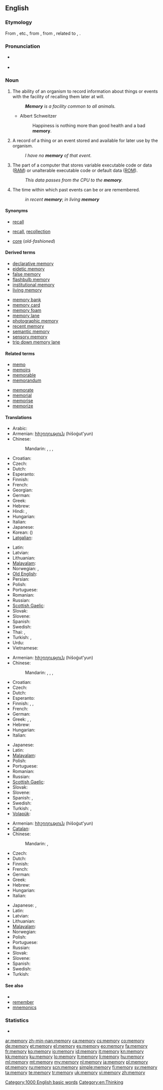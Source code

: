 {{also|me morí}}
==English==

===Etymology===
From {{etyl|xno}} {{term|memorie}}, {{etyl|fro}} {{term|memoire}} etc., from {{etyl|la}} {{term|memoria||the faculty of remembering, remembrance, memory, a historical account}}, from {{term|memor||mindful, remembering}}, related to {{etyl|grc|-}} {{term|μνήμη||tr=mneme|lang=grc|memory}} {{term|μέρμερος||lang=grc|tr=mermeros|anxious}}, {{term|μέριμνα||lang=grc|tr=merimna|care, thought}}.

===Pronunciation===
* {{a|UK}} {{IPA|/ˈmɛməɹi/}}
* {{audio|en-us-memory.ogg|Audio (US)}}

===Noun===
{{en-noun|memor|ies|-}}

# {{uncountable}} The ability of an organism to record information about things or events with the facility of recalling them later at will.
#: '''''Memory''' is a facility common to all animals.''
#* {{rfdate}} Albert Schweitzer
#*: Happiness is nothing more than good health and a bad '''memory'''.
# A record of a thing or an event stored and available for later use by the organism.
#: ''I have no '''memory''' of that event.''
# {{computing}} The part of a computer that stores variable executable code or data ([[RAM]]) or unalterable executable code or default data ([[ROM]]).
#: ''This data passes from the CPU to the '''memory'''.''
# The time within which past events can be or are remembered.
#: ''in recent '''memory'''''; ''in living '''memory'''''

====Synonyms====
* {{sense|ability to recall}} [[recall]]
* {{sense|stored record}} [[recall]], [[recollection]]
* {{sense|RAM or ROM}} [[core]] (''old-fashioned'')

====Derived terms====
{{rel-top|Terms derived from ''memory''}}
* [[declarative memory]]
* [[eidetic memory]]
* [[false memory]]
* [[flashbulb memory]]
* [[institutional memory]]
* [[living memory]]
{{rel-mid}}
* [[memory bank]]
* [[memory card]]
* [[memory foam]]
* [[memory lane]]
* [[photographic memory]]
* [[recent memory]]
* [[semantic memory]]
* [[sensory memory]]
* [[trip down memory lane]]
{{rel-bottom}}

====Related terms====
{{rel-top|Terms etymologically related to ''memory''}}
* [[memo]]
* [[memoir]]s
* [[memorable]]
* [[memorandum]]
{{rel-mid}}
* [[memorate]]
* [[memorial]]
* [[memorise]]
* [[memorize]]
{{rel-bottom}}

====Translations====
{{trans-top|ability to recall}}
* Arabic: {{t|ar|ذاكرة|f|tr=dhaakira}}
* Armenian: [[հիշողություն]] (hišoġut'yun)
* Chinese:
*: Mandarin: {{t-|cmn|記憶|sc=Hani}}, {{t-|cmn|记忆|tr=jìyì|sc=Hani}}, {{t-|cmn|記性|sc=Hani}}, {{t-|cmn|记性|tr=jìxing|sc=Hani}}
* Croatian: {{t-|hr|pamćenje|n|alt=pȃmćēnje}}
* Czech: {{t+|cs|paměť|f}}
* Dutch: {{t+|nl|geheugen|n}}
* Esperanto: {{t-|eo|memoro|xs=Esperanto}}
* Finnish: {{t+|fi|muisti}}
* French: {{t+|fr|mémoire|f}}
* Georgian: {{t|ka|მეხსიერება|tr=mexsiereba|sc=Geor|xs=Georgian}}
* German: {{t+|de|Gedächtnis|n}}
* Greek: {{t+|el|μνήμη|f|tr=mními}}
* Hebrew: {{t+|he|זכרון|m|tr=zikarón}}
* Hindi: {{t-|hi|स्मृति|f|tr=smṛ́ti|xs=Hindi}}, {{t|hi|याद|f|tr=yād|xs=Hindi}}
* Hungarian: {{t+|hu|emlékezet}}
* Italian: {{t+|it|memoria|f}}
* Japanese: {{t+|ja|記憶|tr=きおく, kioku}}
* Korean: {{t+|ko|기억|tr=gieok|sc=Hang}} ({{t+|ko|記憶|sc=Hani}})
* [[Latgalian]]: {{tø|ltg|atguods|m}}
{{trans-mid}}
* Latin: {{t-|la|memoria|f}}
* Latvian: {{t|lv|atmiņa|f}}
* Lithuanian: {{t+|lt|atmintis|f|xs=Lithuanian}}
* [[Malayalam]]: {{t|ml|ഓര്‍മ്മശക്തി|tr=ormasakthi|sc=Mlym|xs=Malayalam}}
* Norwegian: {{t|no|hukommelse|m}}, {{t|no|minne|n}}
* [[Old English]]: {{t-|ang|gemynd|alt=ġemynd|xs=Old English}}
* Persian: {{t|fa|حافظه|sc=fa-Arab}}
* Polish: {{t+|pl|pamięć|f}}
* Portuguese: {{t+|pt|memória|f}}
* Romanian: {{t-|ro|memorie|f}}
* Russian: {{t+|ru|память|f|tr=pámjat’}}
* [[Scottish Gaelic]]: {{t|gd|cuimhne|f}}
* Slovak: {{t-|sk|pamäť|f}}
* Slovene: {{t+|sl|spomin|m}}
* Spanish: {{t+|es|memoria|f}}
* Swedish: {{t+|sv|minne|n}}
* Thai: {{t|th|ความจำ|tr=kwaam-jam}}, {{t|th|ความทรงจำ|tr=kwaam-song-jam}}
* Turkish: {{t+|tr|hafıza}}, {{t+|tr|bellek}}
* Urdu: {{t-|ur|یاد|f|tr=yād|xs=Urdu}}
* Vietnamese: {{t+|vi|trí nhớ|xs=Vietnamese}}
{{trans-bottom}}

{{trans-top|stored record}}
* Armenian: [[հիշողություն]] (hišoġut'yun)
* Chinese:
*: Mandarin: {{t-|cmn|記憶|sc=Hani}}, {{t-|cmn|记忆|tr=jìyì|sc=Hani}}, {{t-|cmn|記性|sc=Hani}}, {{t-|cmn|记性|tr=jìxing|sc=Hani}}
* Croatian: {{t-|hr|sjećanje|n}}
* Czech: {{t-|cs|vzpomínka|f}}
* Dutch: {{t+|nl|herinnering|f}}
* Esperanto: {{t-|eo|memoro|xs=Esperanto}}
* Finnish: {{t-|fi|muistikuva}}, {{t+|fi|muisto}}, {{t+|fi|muisti}}
* French: {{t+|fr|souvenir|m}}
* German: {{t+|de|Erinnerung|f}}
* Greek: {{t+|el|ανάμνηση|f|tr=anámnisi}}, {{t+|el|θύμηση|f|tr=thýmisi}}, {{t+|el|μνήμη|f|tr=mními}}
* Hebrew: {{t+|he|זכרון|m|tr=zikarón}}
* Hungarian: {{t+|hu|emlék}}
* Italian: {{t+|it|memoria|f}}
{{trans-mid}}
* Japanese: {{t+|ja|記憶|tr=きおく, kioku}}
* Latin: {{t-|la|memoria|f}}
* [[Malayalam]]: {{t|ml|ഓര്‍മ്മ|tr=Orma|sc=Mlym|xs=Malayalam}}
* Polish: {{t+|pl|wspomnienie|n}}
* Portuguese: {{t+|pt|lembrança|f}}
* Romanian: {{t-|ro|amintire|f}}
* Russian: {{t+|ru|воспоминание|n|tr=vospominánije}}
* [[Scottish Gaelic]]: {{t|gd|cuimhne|f}}
* Slovak: {{t|sk|spomienka|f}}
* Slovene: {{t+|sl|spomin|m}}
* Spanish: {{t+|es|memoria|f}}, {{t+|es|recuerdo|m}}
* Swedish: {{t+|sv|minne|n}}
* Turkish: {{t|tr|hatıra}}, {{t+|tr|anı}}
* [[Volapük]]: {{t|vo|mem}}
{{trans-bottom}}

{{trans-top|RAM or ROM}}
* Armenian: [[հիշողություն]] (hišoġut'yun)
* [[Catalan]]: {{t|ca|memòria|f}}
* Chinese:
*: Mandarin: {{t|cmn|內存|sc=Hani}}, {{t|cmn|内存|tr=nèicún|sc=Hani}}
* Czech: {{t+|cs|paměť|f}}
* Dutch: {{t+|nl|geheugen|n}}
* Finnish: {{t+|fi|muisti}}
* French: {{t+|fr|mémoire|f}}
* German: {{t+|de|Speicher|m}}
* Greek: {{t+|el|μνήμη|f|tr=mními}}
* Hebrew: {{t+|he|זכרון|m|tr=zikarón}}
* Hungarian: {{t+|hu|memória}}
* Italian: {{t+|it|memoria|f}}
{{trans-mid}}
* Japanese: {{t-|ja|メモリ|tr=memori}}, {{t-|ja|メモリー|tr=memorī}}
* Latin: {{t-|la|memoria|f}}
* Latvian: {{t|lv|atmiņa|f}}
* Lithuanian: {{t+|lt|atmintinė|f|xs=Lithuanian}}
* [[Malayalam]]: {{t|ml|മെമ്മറി|tr=memmari|sc=Mlym|xs=Malayalam}}
* Norwegian: {{t|no|dataminne|n}}
* Polish: {{t+|pl|pamięć|f}}
* Portuguese: {{t+|pt|memória|f}}
* Russian: {{t+|ru|память|f|tr=pámjat’}}
* Slovak: {{t-|sk|pamäť|f}}
* Slovene: {{t+|sl|spomin|m}}
* Spanish: {{t+|es|memoria|f}}
* Swedish: {{t+|sv|minne|n}}
* Turkish: {{t+|tr|bellek}}
{{trans-bottom}}

====See also====
* {{pedia}}
* [[remember]]
* [[mnemonics]]

===Statistics===
* {{rank|Greek|island|special|935|memory|proved|plan|pain}}

[[Category:1000 English basic words]]
[[Category:en:Thinking]]

[[ar:memory]]
[[zh-min-nan:memory]]
[[ca:memory]]
[[cs:memory]]
[[co:memory]]
[[de:memory]]
[[et:memory]]
[[el:memory]]
[[es:memory]]
[[eo:memory]]
[[fa:memory]]
[[fr:memory]]
[[ko:memory]]
[[io:memory]]
[[id:memory]]
[[it:memory]]
[[kn:memory]]
[[kk:memory]]
[[ku:memory]]
[[lo:memory]]
[[lt:memory]]
[[li:memory]]
[[hu:memory]]
[[ml:memory]]
[[mt:memory]]
[[my:memory]]
[[nl:memory]]
[[ja:memory]]
[[pl:memory]]
[[pt:memory]]
[[ru:memory]]
[[scn:memory]]
[[simple:memory]]
[[fi:memory]]
[[sv:memory]]
[[ta:memory]]
[[te:memory]]
[[tr:memory]]
[[uk:memory]]
[[vi:memory]]
[[zh:memory]]